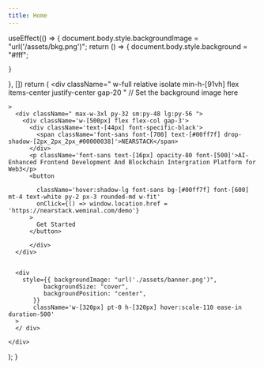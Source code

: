```yaml
---
title: Home 
---
```


  useEffect(() => {
    document.body.style.backgroundImage = "url('/assets/bkg.png')";
    return () => {
      document.body.style.background = "#fff";

    }
  }, [])
  return (
    <div className=" w-full relative isolate min-h-[91vh] flex items-center justify-center gap-20 "
          // Set the background image here

    >
      <div className=" max-w-3xl py-32 sm:py-48 lg:py-56 ">
        <div className='w-[500px] flex flex-col gap-3'>
          <div className='text-[44px] font-specific-black'>
            <span className='font-sans font-[700] text-[#00ff7f] drop-shadow-[2px_2px_2px_#00000038]'>NEARSTACK</span>
          </div>
          <p className='font-sans text-[16px] opacity-80 font-[500]'>AI-Enhanced Frontend Development And Blockchain Intergration Platform for Web3</p>
          <button
          
            className='hover:shadow-lg font-sans bg-[#00ff7f] font-[600]  mt-4 text-white py-2 px-3 rounded-md w-fit'
            onClick={() => window.location.href = 'https://nearstack.weminal.com/demo'}
          >
            Get Started
          </button>

          </div>
      </div>


      <div
        style={{ backgroundImage: "url('./assets/banner.png')",
              backgroundSize: "cover",
              backgroundPosition: "center",
           }} 
           className='w-[320px] pt-0 h-[320px] hover:scale-110 ease-in duration-500'
      > 
      </ div>

    </div>

);
}

<IndexPage />
